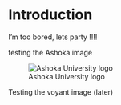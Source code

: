 
# Introduction

I'm too bored, lets party !!!!

testing the Ashoka image

![Ashoka University logo](https://www.ashoka.edu.in/admin_assets/global/images/logo/logo-ashoka.png)

Testing the voyant image (later)